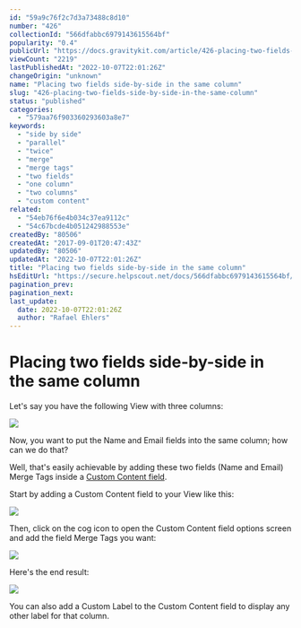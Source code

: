 ```yaml
---
id: "59a9c76f2c7d3a73488c8d10"
number: "426"
collectionId: "566dfabbc6979143615564bf"
popularity: "0.4"
publicUrl: "https://docs.gravitykit.com/article/426-placing-two-fields-side-by-side-in-the-same-column"
viewCount: "2219"
lastPublishedAt: "2022-10-07T22:01:26Z"
changeOrigin: "unknown"
name: "Placing two fields side-by-side in the same column"
slug: "426-placing-two-fields-side-by-side-in-the-same-column"
status: "published"
categories: 
  - "579aa76f903360293603a8e7"
keywords: 
  - "side by side"
  - "parallel"
  - "twice"
  - "merge"
  - "merge tags"
  - "two fields"
  - "one column"
  - "two columns"
  - "custom content"
related: 
  - "54eb76f6e4b034c37ea9112c"
  - "54c67bcde4b051242988553e"
createdBy: "80506"
createdAt: "2017-09-01T20:47:43Z"
updatedBy: "80506"
updatedAt: "2022-10-07T22:01:26Z"
title: "Placing two fields side-by-side in the same column"
hsEditUrl: "https://secure.helpscout.net/docs/566dfabbc6979143615564bf/article/59a9c76f2c7d3a73488c8d10"
pagination_prev: 
pagination_next: 
last_update:
  date: 2022-10-07T22:01:26Z
  author: "Rafael Ehlers"
---
```


# Placing two fields side-by-side in the same column

Let's say you have the following View with three columns:

![](https://s3.amazonaws.com/helpscout.net/docs/assets/54c58489e4b051242988532c/images/59a9c82e042863033a1c8957/file-jqKNOf4IxJ.jpg)

Now, you want to put the Name and Email fields into the same column; how can we do that?

Well, that's easily achievable by adding these two fields (Name and Email) Merge Tags inside a [Custom Content field](https://docs.gravitykit.com/article/111-using-the-custom-content-field).

Start by adding a Custom Content field to your View like this:

![](https://s3.amazonaws.com/helpscout.net/docs/assets/54c58489e4b051242988532c/images/59a9c8ce042863033a1c895b/file-wcKORciYjx.jpg)

Then, click on the cog icon to open the Custom Content field options screen and add the field Merge Tags you want:

![](https://s3.amazonaws.com/helpscout.net/docs/assets/54c58489e4b051242988532c/images/59a9c9832c7d3a73488c8d20/file-DAqf3vPLQn.jpg)

Here's the end result:

![](https://s3.amazonaws.com/helpscout.net/docs/assets/54c58489e4b051242988532c/images/59a9c9cf2c7d3a73488c8d22/file-Bc1HNLQVQV.jpg)

You can also add a Custom Label to the Custom Content field to display any other label for that column.